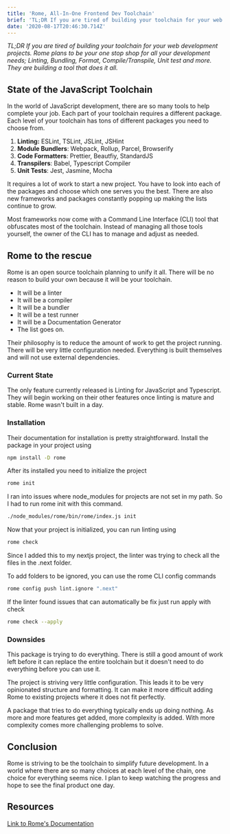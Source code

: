 ```yaml
---
title: 'Rome, All-In-One Frontend Dev Toolchain'
brief: 'TL;DR If you are tired of building your toolchain for your web development projects. Rome plans to be your one stop shop for all your development needs.'
date: '2020-08-17T20:46:30.714Z'
---
```


_TL;DR If you are tired of building your toolchain for your web development projects. Rome plans to be your one stop shop for all your development needs; Linting, Bundling, Format, Compile/Transpile, Unit test and more. They are building a tool that does it all._

## State of the JavaScript Toolchain

In the world of JavaScript development, there are so many tools to help complete your job. Each part of your toolchain requires a different package. Each level of your toolchain has tons of different packages you need to choose from.

1. **Linting:** ESLint, TSLint, JSLint, JSHint
2. **Module Bundlers**: Webpack, Rollup, Parcel, Browserify
3. **Code Formatters**: Prettier, Beautfiy, StandardJS
4. **Transpilers**: Babel, Typescript Compiler
5. **Unit Tests**: Jest, Jasmine, Mocha

It requires a lot of work to start a new project. You have to look into each of the packages and choose which one serves you the best. There are also new frameworks and packages constantly popping up making the lists continue to grow.

Most frameworks now come with a Command Line Interface (CLI) tool that obfuscates most of the toolchain. Instead of managing all those tools yourself, the owner of the CLI has to manage and adjust as needed.

## Rome to the rescue

Rome is an open source toolchain planning to unify it all. There will be no reason to build your own because it will be your toolchain.

- It will be a linter
- It will be a compiler
- It will be a bundler
- It will be a test runner
- It will be a Documentation Generator
- The list goes on.

Their philosophy is to reduce the amount of work to get the project running. There will be very little configuration needed. Everything is built themselves and will not use external dependencies.

### Current State

The only feature currently released is Linting for JavaScript and Typescript. They will begin working on their other features once linting is mature and stable. Rome wasn't built in a day.

### Installation

Their documentation for installation is pretty straightforward.
Install the package in your project using

```bash
npm install -D rome
```

After its installed you need to initialize the project

```bash
rome init
```

I ran into issues where node_modules for projects are not set in my path.
So I had to run rome init with this command.

```bash
./node_modules/rome/bin/rome/index.js init
```

Now that your project is initialized, you can run linting using

```bash
rome check
```

Since I added this to my nextjs project, the linter was trying to check all the files in the .next folder.

To add folders to be ignored, you can use the rome CLI config commands

```bash
rome config push lint.ignore ".next"
```

If the linter found issues that can automatically be fix just run apply with check

```bash
rome check --apply
```

### Downsides

This package is trying to do everything. There is still a good amount of work left before it can replace the entire toolchain but it doesn't need to do everything before you can use it.

The project is striving very little configuration. This leads it to be very opinionated structure and formatting. It can make it more difficult adding Rome to existing projects where it does not fit perfectly.

A package that tries to do everything typically ends up doing nothing. As more and more features get added, more complexity is added. With more complexity comes more challenging problems to solve.

## Conclusion

Rome is striving to be the toolchain to simplify future development. In a world where there are so many choices at each level of the chain, one choice for everything seems nice. I plan to keep watching the progress and hope to see the final product one day.

## Resources

[Link to Rome's Documentation](https://romefrontend.dev/)
